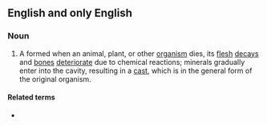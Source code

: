 ==English and only English==
{{wikipedia}}

===Noun===
{{en-noun}}

# A {{l|en|fossil}} formed when an animal, plant, or other [[organism]] dies, its [[flesh]] [[decay]]s and [[bone]]s [[deteriorate]] due to chemical reactions; minerals gradually enter into the cavity, resulting in a [[cast]], which is in the general form of the original organism.

====Related terms====
* {{l|en|mold fossil}} {{gloss|the rock that surrounds the cast fossil in which the cavity is in the shape of the fossil}}